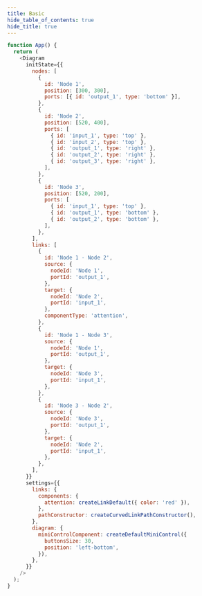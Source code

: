 ```yaml
---
title: Basic
hide_table_of_contents: true
hide_title: true
---
```


```js live
function App() {
  return (
    <Diagram
      initState={{
        nodes: [
          {
            id: 'Node 1',
            position: [300, 300],
            ports: [{ id: 'output_1', type: 'bottom' }],
          },
          {
            id: 'Node 2',
            position: [520, 400],
            ports: [
              { id: 'input_1', type: 'top' },
              { id: 'input_2', type: 'top' },
              { id: 'output_1', type: 'right' },
              { id: 'output_2', type: 'right' },
              { id: 'output_3', type: 'right' },
            ],
          },
          {
            id: 'Node 3',
            position: [520, 200],
            ports: [
              { id: 'input_1', type: 'top' },
              { id: 'output_1', type: 'bottom' },
              { id: 'output_2', type: 'bottom' },
            ],
          },
        ],
        links: [
          {
            id: 'Node 1 - Node 2',
            source: {
              nodeId: 'Node 1',
              portId: 'output_1',
            },
            target: {
              nodeId: 'Node 2',
              portId: 'input_1',
            },
            componentType: 'attention',
          },
          {
            id: 'Node 1 - Node 3',
            source: {
              nodeId: 'Node 1',
              portId: 'output_1',
            },
            target: {
              nodeId: 'Node 3',
              portId: 'input_1',
            },
          },
          {
            id: 'Node 3 - Node 2',
            source: {
              nodeId: 'Node 3',
              portId: 'output_1',
            },
            target: {
              nodeId: 'Node 2',
              portId: 'input_1',
            },
          },
        ],
      }}
      settings={{
        links: {
          components: {
            attention: createLinkDefault({ color: 'red' }),
          },
          pathConstructor: createCurvedLinkPathConstructor(),
        },
        diagram: {
          miniControlComponent: createDefaultMiniControl({
            buttonsSize: 30,
            position: 'left-bottom',
          }),
        },
      }}
    />
  );
}
```
